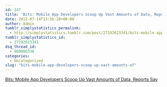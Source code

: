 ```yaml
---
id: 147
title: 'Bits: Mobile App Developers Scoop Up Vast Amounts of Data, Reports Say'
date: 2012-07-14T13:56:28+00:00
author: Admin
tumblr_simplystatistics_permalink:
  - http://simplystatistics.tumblr.com/post/27192623341/bits-mobile-app-developers-scoop-up-vast-amounts-of
tumblr_simplystatistics_id:
  - 27192623341
dsq_thread_id:
  - 960886330
categories:
  - Uncategorized
slug: "bits-mobile-app-developers-scoop-up-vast-amounts-of"
---
```

[Bits: Mobile App Developers Scoop Up Vast Amounts of Data, Reports Say](http://bits.blogs.nytimes.com/2012/07/12/mobile-app-developers-scoop-up-vast-amounts-of-data-reports-say/?smid=tu-share)
